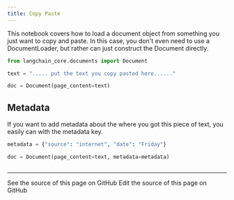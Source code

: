 ```yaml
---
title: Copy Paste
---
```


This notebook covers how to load a document object from something you just want to copy and paste. In this case, you don't even need to use a DocumentLoader, but rather can just construct the Document directly.

```python
from langchain_core.documents import Document
```

```python
text = "..... put the text you copy pasted here......"
```

```python
doc = Document(page_content=text)
```

## Metadata

If you want to add metadata about the where you got this piece of text, you easily can with the metadata key.

```python
metadata = {"source": "internet", "date": "Friday"}
```

```python
doc = Document(page_content=text, metadata=metadata)
```

```python

```

---

<CardGroup cols={2}>
  <Card title="View Source" icon="eye" href="https://github.com/langchain-ai/docs/blob/main/src/oss/python/integrations/document_loaders/copypaste.mdx">
    See the source of this page on GitHub
  </Card>
  <Card title="Edit Source" icon="pen-to-square" href="https://github.com/langchain-ai/docs/edit/main/src/oss/python/integrations/document_loaders/copypaste.mdx">
    Edit the source of this page on GitHub
  </Card>
</CardGroup>

